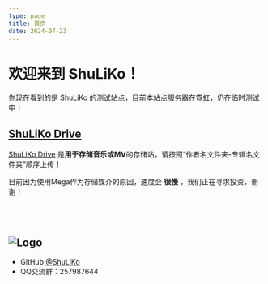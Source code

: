 ```yaml
---
type: page
title: 首页
date: 2024-07-23
---
```



# 欢迎来到 ShuLiKo！
你现在看到的是 ShuLiKo 的测试站点，目前本站点服务器在霓虹，仍在临时测试中！

## <a href="https://slk-drive.bangumi.cyou">ShuLiKo Drive</a>
<a href="https://slk-drive.bangumi.cyou">ShuLiKo Drive</a> 是**用于存储音乐或MV**的存储站，请按照“作者名文件夹-专辑名文件夹”顺序上传！

目前因为使用Mega作为存储媒介的原因，速度会 **很慢** ，我们正在寻求投资，谢谢！


<br></br>

<Image
  src="/images/leaf.svg"
  alt="Logo"
  width={35}
  height={35}
  priority
/>
---

- GitHub [@ShuLiKo](https://github.com/ShuLiKo)
- QQ交流群：257987644